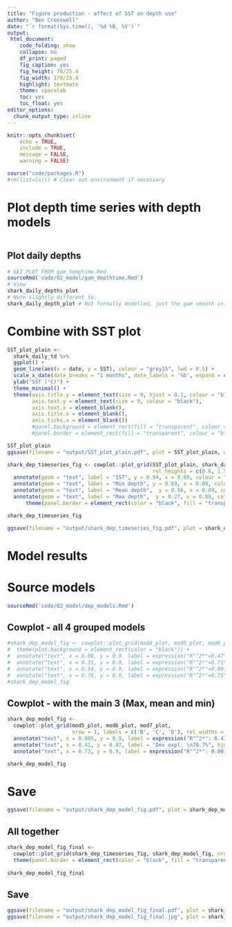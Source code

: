 ```yaml
---
title: "Figure production - effect of SST on depth use"
author: "Ben Cresswell"
date: "`r format(Sys.time(), '%d %B, %Y')`"
output: 
 html_document:
    code_folding: show
    collapse: no
    df_print: paged
    fig_caption: yes
    fig_height: 70/25.4
    fig_width: 170/25.4
    highlight: textmate
    theme: spacelab
    toc: yes
    toc_float: yes
editor_options: 
  chunk_output_type: inline
---
```



```r
knitr::opts_chunk$set(
	echo = TRUE,
	include = TRUE,
	message = FALSE,
	warning = FALSE)
```


```r
source("code/packages.R")
#rm(list=ls()) # Clear out environment if necessary
```

# Plot depth time series with depth models
```r

```


## Plot daily depths
```r
# GET PLOT FROM gam_temptime.Rmd
sourceRmd('code/02_model/gam_depthtime.Rmd')
# View
shark_daily_depths_plot
# Note slightly different to:
shark_daily_depth_plot # Not formally modelled, just the gam smooth in ggplot
```
# Combine with SST plot
```r
SST_plot_plain <- 
  shark_daily_td %>% 
  ggplot() +
  geom_line(aes(x = date, y = SST), colour = "grey15", lwd = 0.5) +
  scale_x_date(date_breaks = "1 months", date_labels = '%b', expand = c(0.02, 0.02)) +
  ylab("SST (°C)") +
  theme_minimal() +
  theme(axis.title.y = element_text(size = 9, hjust = 0.1, colour = "black"),
        axis.text.y = element_text(size = 9, colour = "black"),
        axis.text.x = element_blank(),
        axis.title.x = element_blank(),
        axis.ticks.x = element_blank()) 
        #panel.background = element_rect(fill = "transparent", colour = "black", linewidth = 1),
        #panel.border = element_rect(fill = "transparent", colour = "black", linewidth = 1),

SST_plot_plain
ggsave(filename = "output/SST_plot_plain.pdf", plot = SST_plot_plain, width = 170, height = 30, device = cairo_pdf, units = "mm", dpi = 300)
```

```r
shark_dep_timeseries_fig <- cowplot::plot_grid(SST_plot_plain, shark_daily_depths_plot, nrow = 2, labels = c('A'), label_size = 9, label_y = 1,
                                               rel_heights = c(0.6, 1.5), align = "v") +
  annotate(geom = "text", label = "SST", y = 0.94, x = 0.09, colour = "black", size = 3.2, hjust = 0) +
  annotate(geom = "text", label = "Min depth", y = 0.69, x = 0.09, colour = "skyblue", size = 3.2, fontface = "bold", hjust = 0) +
  annotate(geom = "text", label = "Mean depth",  y = 0.56, x = 0.09, colour = "dodgerblue", size = 3.2, fontface = "bold", hjust = 0) +
  annotate(geom = "text", label = "Max depth",  y = 0.27, x = 0.09, colour = "midnightblue", size = 3.2, fontface = "bold", hjust = 0) +
      theme(panel.border = element_rect(color = "black", fill = "transparent", linewidth = 1))

shark_dep_timeseries_fig
```


```r
ggsave(filename = "output/shark_dep_timeseries_fig.pdf", plot = shark_dep_timeseries_fig, width = 170, height = 80, device = cairo_pdf, units = "mm", dpi = 300)
```


# Model results

# Source models
```r
sourceRmd('code/02_model/dep_models.Rmd')
```

## Cowplot - all 4 grouped models
```r
#shark_dep_model_fig <- cowplot::plot_grid(mod4_plot, mod5_plot, mod6_plot, mod7_plot, nrow = 1, labels = c('B', 'C', 'D', 'E'), rel_widths = c(1,1,1,1.25), label_size = 9, align = "h") +
#  theme(plot.background = element_rect(color = "black")) +
#  annotate("text", x = 0.08, y = 0.9, label = expression("R"^2*"=0.47"), hjust = 0, size = 2.5) +
#  annotate("text", x = 0.31, y = 0.9, label = expression("R"^2*"=0.71"), hjust = 0, size = 2.5) +
#  annotate("text", x = 0.54, y = 0.9, label = expression("R"^2*"=0.001"), hjust = 0, size = 2.5) +
#  annotate("text", x = 0.78, y = 0.9, label = expression("R"^2*"=0.75"), hjust = 0, size = 2.5)
#shark_dep_model_fig
```

## Cowplot - with the main 3 (Max, mean and min)
```r
shark_dep_model_fig <- 
  cowplot::plot_grid(mod5_plot, mod6_plot, mod7_plot,
                     nrow = 1, labels = c('B', 'C', 'D'), rel_widths = c(1,1,1), label_size = 9, align = "h") +
  annotate("text", x = 0.085, y = 0.9, label = expression("R"^2*": 0.47"), hjust = 0, size = 3) +
  annotate("text", x = 0.41, y = 0.87, label = "Dev expl: \n70.7%", hjust = 0, size = 3) +
  annotate("text", x = 0.73, y = 0.9, label = expression("R"^2*": 0.001"), hjust = 0, size = 3) 

shark_dep_model_fig
```


# Save
```r
ggsave(filename = "output/shark_dep_model_fig.pdf", plot = shark_dep_model_fig, width = 165, height = 56, device = cairo_pdf, units = "mm", dpi = 300)
```


## All together
```r
shark_dep_model_fig_final <- 
  cowplot::plot_grid(shark_dep_timeseries_fig, shark_dep_model_fig, nrow = 2, rel_heights = c(2,1.4)) +
  theme(panel.border = element_rect(color = "black", fill = "transparent", linewidth = 1))
  
shark_dep_model_fig_final
```


## Save
```r
ggsave(filename = "output/shark_dep_model_fig_final.pdf", plot = shark_dep_model_fig_final, width = 165, height = 130, device = cairo_pdf, units = "mm", dpi = 300)
ggsave(filename = "output/shark_dep_model_fig_final.jpg", plot = shark_dep_model_fig_final, width = 165, height = 130, device = "jpeg", units = "mm", dpi = 300)
```






